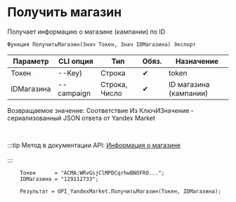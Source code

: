 ﻿---
sidebar_position: 2
---


# Получить магазин
 Получает информацию о магазине (кампании) по ID



`Функция ПолучитьМагазин(Знач Токен, Знач IDМагазина) Экспорт`

  | Параметр | CLI опция | Тип | Обяз. | Назначение |
  |-|-|-|-|-|
  | Токен | --Key) | Строка | &#x2714; | token |
  | IDМагазина | --campaign | Строка, Число | &#x2714; | ID магазина (кампании) |

  
  Возвращаемое значение:   Соответствие Из КлючИЗначение - сериализованный JSON ответа от Yandex Market

<br/>

:::tip
Метод в документации API: [Информация о магазине](https://yandex.ru/dev/market/partner-api/doc/ru/reference/campaigns/getCampaign)<br/>
<br/>
:::
<br/>


```bsl title="Пример использования для 1С:Предприятие/OneScript"
    Токен      = "ACMA:WRvGsjClMPDCqrhwBNOFRO...";
    IDМагазина = "129112733";

    Результат = OPI_YandexMarket.ПолучитьМагазин(Токен, IDМагазина);
```
    




